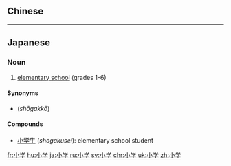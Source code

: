 {{also|小學}}
==Chinese==
{{zh-see|小學}}

----

==Japanese==
{{ja-kanjitab|しょう|がく|yomi=o}}

===Noun===
{{ja-noun|しょうがく|kyu=小學}}

# [[elementary school]] (grades 1-6)

====Synonyms====
* {{l|ja|小学校}} (''shōgakkō'')

====Compounds====
* [[小学生]] (''shōgakusei''): elementary school student

[[fr:小学]]
[[hu:小学]]
[[ja:小学]]
[[ru:小学]]
[[sv:小学]]
[[chr:小学]]
[[uk:小学]]
[[zh:小学]]